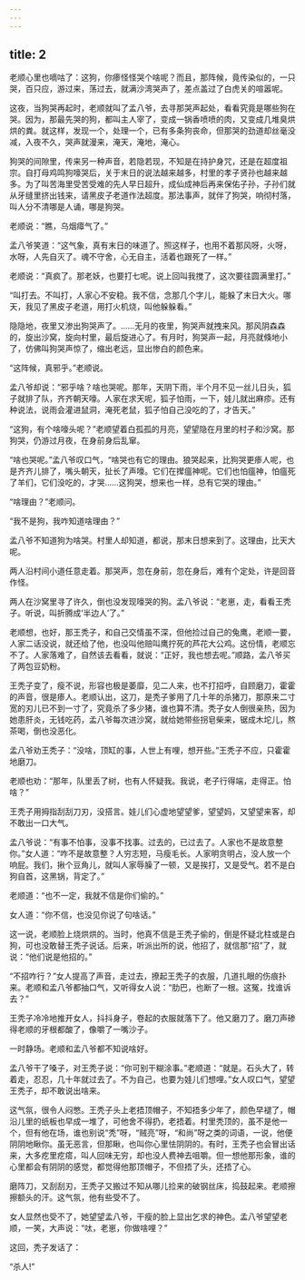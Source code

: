 ```yaml
---
---
---
```

title: 2
---



老顺心里也嘀咕了：这狗，你瘆怪怪哭个啥呢？而且，那阵候，竟传染似的，一只哭，百只应，游过来，荡过去，就满沙湾哭声了，差点盖过了白虎关的喧嚣呢。

这夜，当狗哭再起时，老顺就叫了孟八爷，去寻那哭声起处，看看究竟是哪些狗在哭。因为，那最先哭的狗，都叫主人宰了，变成一锅香喷喷的肉，又变成几堆臭烘烘的粪。就这样，发现一个，处理一个，已有多条狗丧命，但那哭的劲道却丝毫没减，入夜不久，哭声就漫来，淹天，淹地，淹心。

狗哭的间隙里，传来另一种声音，若隐若现，不知是在持护身咒，还是在超度祖宗。自打母鸡鸣狗嚎哭后，关于末日的说法越来越多，村里的孝子贤孙也越来越多。为了叫苦海里受苦受难的先人早日超升，成仙成神后再来保佑子孙，子孙们就从牙缝里挤出钱来，请黑皮子老道作法超度。那法事声，就伴了狗哭，响彻村落，叫人分不清哪是人诵，哪是狗哭。

老顺说：“瞧，乌烟瘴气了。”

孟八爷笑道：“这气象，真有末日的味道了。照这样子，也用不着那风呀，火呀，水呀，人先自灭了。魂不守舍，心无自主，活着也跟死了一样。”

老顺说：“真疯了。那老妖，也要打七呢。说上回叫我搅了，这次要往圆满里打。”

“叫打去。不叫打，人家心不安稳。我不信，念那几个字儿，能躲了末日大火。哪天，我见了黑皮子老道，用打火机烧，叫他躲躲看。”

隐隐地，夜里又渗出狗哭声了。……无月的夜里，狗哭声就拽来风。那风阴森森的，旋出沙窝，旋向村里，最后旋进心了。有月时，狗哭声一起，月亮就倏地小了，仿佛叫狗哭声惊了，缩出老远，显出惨白的颜色来。

“这阵候，真邪乎。”老顺说。

孟八爷却说：“邪乎啥？啥也哭呢。那年，天阴下雨，半个月不见一丝儿日头，狐子就排了队，齐齐朝天嚎。人家在求天呢，狐子怕雨，一下，娃儿就出麻疹。还有种说法，说雨会灌进鼠洞，淹死老鼠，狐子怕自己没吃的了，才告天。”

“这狗，有个啥嚎头呢？”老顺望着白孤孤的月亮，望望隐在月里的村子和沙窝。那狗哭，仍游过月夜，在身前身后乱窜。

“啥也哭呢。”孟八爷叹口气，“啥哭也有它的理由。狼哭起来，比狗哭更瘆人呢，也是齐齐儿排了，嘴头朝天，扯长了声嚎。它们在撵瘟神呢。它们也怕瘟神，怕瘟死了羊们，它们没吃的，才哭……这狗哭，想来也一样，总有它哭的理由。”

“啥理由？”老顺问。

“我不是狗，我咋知道啥理由？”

孟八爷不知道狗为啥哭。村里人却知道，都说，那末日想来到了。这理由，比天大呢。

两人沿村间小道任意走着。那哭声，忽在身前，忽在身后，难有个定处，许是回音作怪。

两人在沙窝里寻了许久，倒也没发现嚎哭的狗。孟八爷说：“老崽，走，看看王秃子。听说，叫折腾成‘半边人’了。”

老顺想，也好，那王秃子，和自己交情虽不深，但他捡过自己的兔鹰，老顺一要，人家二话没说，就还给了他，也没叫他赔叫鹰拧死的芦花大公鸡。这份情，老顺忘不了。人家落难了，自然该去看看，就说：“正好，我也想去呢。”顺路，孟八爷买了两包豆奶粉。

王秃子变了，瘦不说，形容也极是萎靡，见二人来，也不打招呼，自顾磨刀，霍霍的声音，很是瘆人。老顺认出，这刀，是秃子爹用了几十年的杀猪刀，那原来二寸宽的刃儿已不到一寸了，究竟杀了多少猪，谁也算不清。秃子女人倒很亲热，因为她患肝炎，无钱吃药，孟八爷每次进沙窝，就给她带些拐皂柴来，锯成木坨儿，熬茶喝，倒也没恶化。

孟八爷劝王秃子：“没啥，顶缸的事，人世上有哩，想开些。”王秃子不应，只霍霍地磨刀。

老顺也劝：“那年，队里丢了树，也有人怀疑我。我说，老子行得端，走得正。怕啥？”

王秃子用拇指刮刮刀刃，没搭言。娃儿们心虚地望望爹，望望妈，又望望来客，却不敢出一口大气。

孟八爷说：“有事不怕事，没事不找事。过去的，已过去了。人家也不是故意整你。”女人道：“咋不是故意整？人穷志短，马瘦毛长。人家明贪明占，没人放一个响屁。我们，揪个豆角儿，就叫人家辱臊了一顿，又是挨打，又是受气。若不是白狗自首，这黑锅，背定了。”

老顺道：“也不一定，我就不信是你们偷的。”

女人道：“你不信，也没见你说了句啥话。”

这一说，老顺脸上烧烘烘的。当时，他真不信是王秃子偷的，倒是怀疑北柱或是白狗，可也没敢替王秃子说话。后来，听派出所的说，他招了，就信那“招”了，就说：“他们说是他招的。”

“不招咋行？”女人提高了声音，走过去，撩起王秃子的衣服，几道扎眼的伤痕扑来。老顺和孟八爷都抽口气，又听得女人说：“肋巴，也断了一根。这冤，找谁诉去？”

王秃子冷冷地推开女人，抖抖身子，卷起的衣服就落下了。他又磨刀了。磨刀声碜得老顺的牙根都酸了，像嚼了一嘴沙子。

一时静场。老顺和孟八爷都不知说啥好。

孟八爷干了嗓子，对王秃子说：“你可别干糊涂事。”老顺道：“就是。石头大了，转着走，忍忍，几十年就过去了。不为自己，也要为娃儿们想哩。”女人叹口气，望望王秃子，却不敢说出啥来。

这气氛，很令人闷憋。王秃子头上老捂顶帽子，不知捂多少年了，颜色早褪了，帽沿儿里的纸板也早成一堆了，可他舍不得扔，老捂着。村里秃顶的，虽不是他一个，但有他在场，谁也别说“秃”呀，“贼亮”呀，“和尚”呀之类的词语，一说，他便阴阴地瞅你。虽无恶言，但那瞅，也叫你心里怯阴阴的。有时，王秃子也会冒出话来，大多疙里疙瘩，叫人回味无穷，却也没人费神去咀嚼。但一想他那形象，谁的心里都会有阴阴的感觉，都觉得他那顶帽子，不但捂了头，还捂了心。

磨阵刀，又刮刮刃，王秃子又搬过不知从哪儿捡来的破钢丝床，捣鼓起来。老顺擦擦额头的汗。这气氛，他有些受不了。

女人显然也受不了，她望望孟八爷，干瘦的脸上显出乞求的神色。孟八爷望望老顺，一笑，大声说：“呔，老崽，你做啥哩？”

这回，秃子发话了：

“杀人!”